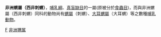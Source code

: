 {{Unreferenced|time=2019-04-10T10:04:49+00:00}}
{{Automatic taxobox
| taxon = Atelerix
| authority = [[Auguste_Pomel|Pomel]], 1848
| type_species = ''Erinaceus albiventris''
| type_species_authority = [[Johann_Andreas_Wagner|Wagner]], 1841
| subdivision_ranks = 種
| subdivision =
*[[四趾刺猬|四趾刺猬]] ''A. albiventris''
*[[北非刺猬|北非刺猬]] ''A. algirus''
*[[南非刺猬|南非刺猬]] ''A. frontalis''
*[[索马里刺猬|索马里刺猬]] ''A. sclateri''
}}
'''非洲蝟屬（西非刺蝟）'''，[[哺乳綱|哺乳綱]]、[[真盲缺目|真盲缺目]]的一屬(原被分於[[食蟲目|食蟲目]])，而與非洲蝟屬（西非刺蝟）同科的動物尚有[[蝟屬|蝟屬]]（刺蝟）、[[大耳蝟屬|大耳蝟屬]]（大耳蝟）等之數種[[哺乳動物|哺乳動物]]。
{{蝟科}}
{{taxonbar}}
[[Category:猬科|F]]
[[Category:非洲猬属|]]

{{哺乳动物小作品}}